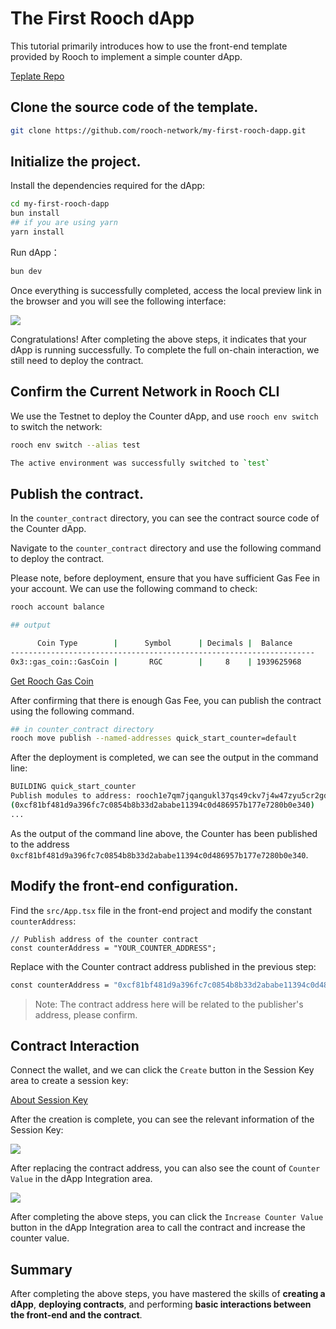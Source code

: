 # The First Rooch dApp

This tutorial primarily introduces how to use the front-end template provided by Rooch to implement a simple counter dApp.

[Teplate Repo](https://github.com/rooch-network/my-first-rooch-dapp)

## Clone the source code of the template.

```bash
git clone https://github.com/rooch-network/my-first-rooch-dapp.git
```

## Initialize the project.

Install the dependencies required for the dApp:

```bash
cd my-first-rooch-dapp
bun install
## if you are using yarn
yarn install
```

Run dApp：
```bash
bun dev
```

Once everything is successfully completed, access the local preview link in the browser and you will see the following interface:

![](/docs/first-dapp/dapp-counter.png)

Congratulations! After completing the above steps, it indicates that your dApp is running successfully. To complete the full on-chain interaction, we still need to deploy the contract.

## Confirm the Current Network in Rooch CLI

We use the Testnet to deploy the Counter dApp, and use `rooch env switch` to switch the network:

```bash
rooch env switch --alias test

The active environment was successfully switched to `test`
```

## Publish the contract.

In the `counter_contract` directory, you can see the contract source code of the Counter dApp.

Navigate to the `counter_contract` directory and use the following command to deploy the contract.

Please note, before deployment, ensure that you have sufficient Gas Fee in your account. We can use the following command to check:

```bash
rooch account balance

## output

      Coin Type        |      Symbol      | Decimals |  Balance              
--------------------------------------------------------------------
0x3::gas_coin::GasCoin |       RGC        |     8    | 1939625968 
```

[Get Rooch Gas Coin](./get-gas-coin.en-US)

After confirming that there is enough Gas Fee, you can publish the contract using the following command.

```bash
## in counter_contract directory
rooch move publish --named-addresses quick_start_counter=default
```

After the deployment is completed, we can see the output in the command line:

```bash
BUILDING quick_start_counter
Publish modules to address: rooch1e7qm7jqangukl37qs49ckv7j4w47zyu5cr2gd9tmzal89q9sudqqzhy92t
(0xcf81bf481d9a396fc7c0854b8b33d2ababe11394c0d486957b177e7280b0e340)
...
```

As the output of the command line above, the Counter has been published to the address `0xcf81bf481d9a396fc7c0854b8b33d2ababe11394c0d486957b177e7280b0e340`.


## Modify the front-end configuration.

Find the `src/App.tsx` file in the front-end project and modify the constant `counterAddress`:

```tsx
// Publish address of the counter contract
const counterAddress = "YOUR_COUNTER_ADDRESS";
```

Replace with the Counter contract address published in the previous step:

```bash
const counterAddress = "0xcf81bf481d9a396fc7c0854b8b33d2ababe11394c0d486957b177e7280b0e340"
```

> Note: The contract address here will be related to the publisher's address, please confirm.

## Contract Interaction

Connect the wallet, and we can click the `Create` button in the Session Key area to create a session key:

[About Session Key](../../../archives/session-key)

After the creation is complete, you can see the relevant information of the Session Key:

![](/docs/first-dapp/dapp-integration.png)

After replacing the contract address, you can also see the count of `Counter Value` in the dApp Integration area.

![](/docs/first-dapp/dapp-counter-value.png)

After completing the above steps, you can click the `Increase Counter Value` button in the dApp Integration area to call the contract and increase the counter value.

## Summary

After completing the above steps, you have mastered the skills of **creating a dApp**, **deploying contracts**, and performing **basic interactions between the front-end and the contract**.
